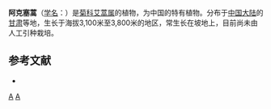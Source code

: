 {{Speciesbox
| genus = Artemisia
| species = aksaiensis
| authority = Y. R. Ling
}}

'''阿克塞蒿'''（[[学名|学名]]：{{lang|la|''Artemisia aksaiensis''}}）是[[菊科|菊科]][[艾蒿属|艾蒿属]]的植物，为中国的特有植物。分布于[[中国大陆|中国大陆]]的[[甘肃|甘肃]]等地，生长于海拔3,100米至3,800米的地区，常生长在坡地上，目前尚未由人工引种栽培。

== 参考文献 ==
<div class="references-small">
* {{cite web| url =http://www.bioinfo.cn/db05/KmzwSpecies.php?action=view&id=2788| title =阿克塞蒿| work =《中国高等植物数据库全库》| publisher =中国科学院微生物研究所| author =昆明植物研究所| accessdate =2009-02-23| deadurl =yes| archiveurl =https://web.archive.org/web/20160305103737/http://www.bioinfo.cn/db05/KmzwSpecies.php?action=view&id=2788| archivedate =2016-03-05}}
</div>

{{Taxonbar}}

[[Category:艾蒿属|A]]
[[Category:中国特有植物|A]]


{{植物小作品}}